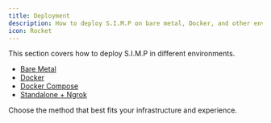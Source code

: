 ```yaml
---
title: Deployment
description: How to deploy S.I.M.P on bare metal, Docker, and other environments.
icon: Rocket
---
```


This section covers how to deploy S.I.M.P in different environments.

- [Bare Metal](./bare-metal.mdx)
- [Docker](./docker.mdx)
- [Docker Compose](./docker-compose.mdx)
- [Standalone + Ngrok](./standalone-ngrok.mdx)

Choose the method that best fits your infrastructure and experience.
